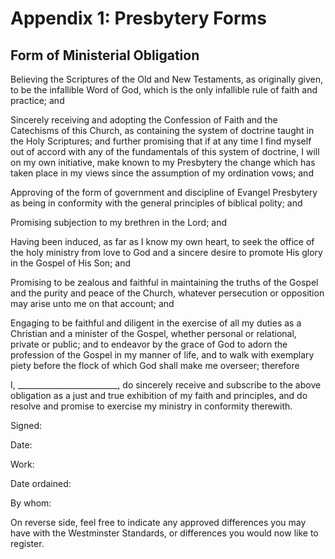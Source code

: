 # Appendix 1: Presbytery Forms 


## Form of Ministerial Obligation 

<a id="sec-chapter-form-of-ministerial-obligation"></a>

<a id="sec-form-of-ministerial-obligation"></a>Believing the Scriptures of the Old and New Testaments, as originally given, to be the infallible Word of God, which is the only infallible rule of faith and practice; and

Sincerely receiving and adopting the Confession of Faith and the Catechisms of this Church, as containing the system of doctrine taught in the Holy Scriptures; and further promising that if at any time I find myself out of accord with any of the fundamentals of this system of doctrine, I will on my own initiative, make known to my Presbytery the change which has taken place in my views since the assumption of my ordination vows; and

Approving of the form of government and discipline of Evangel Presbytery as being in conformity with the general principles of biblical polity; and

Promising subjection to my brethren in the Lord; and

Having been induced, as far as I know my own heart, to seek the office of the holy ministry from love to God and a sincere desire to promote His glory in the Gospel of His Son; and

Promising to be zealous and faithful in maintaining the truths of the Gospel and the purity and peace of the Church, whatever persecution or opposition may arise unto me on that account; and

Engaging to be faithful and diligent in the exercise of all my duties as a Christian and a minister of the Gospel, whether personal or relational, private or public; and to endeavor by the grace of God to adorn the profession of the Gospel in my manner of life, and to walk with exemplary piety before the flock of which God shall make me overseer; therefore

I, _________________________, do sincerely receive and subscribe to the above obligation as a just and true exhibition of my faith and principles, and do resolve and promise to exercise my ministry in conformity therewith.

Signed:

Date:

Work:

Date ordained:

By whom:

On reverse side, feel free to indicate any approved differences you may have with the Westminster Standards, or differences you would now like to register.
